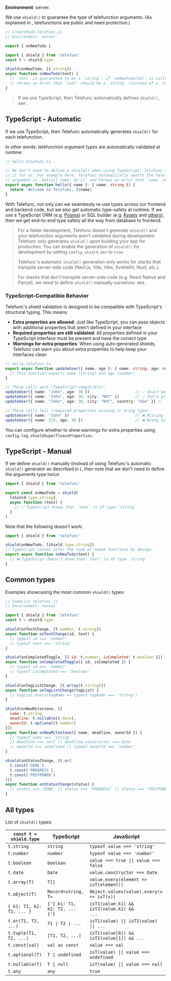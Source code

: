 
**Environment**: server.

We use `shield()` to guarantee the type of telefunction arguments. (As explained in <Link href="/RPC" />,
telefunctions are public and need protection.)

```js
// CreateTodo.telefunc.js
// Environment: server

export { onNewTodo }

import { shield } from 'telefunc'
const t = shield.type

shield(onNewTodo, [t.string])
async function onNewTodo(text) {
  // `text` is guaranteed to be a `string`: if `onNewTodo(42)` is called then Telefunc
  // throws an error that `text` should be a `string` (instead of a `number`)
}
```

> If we use TypeScript, then Telefunc automatically defines `shield()`, see <Link href="#typescript-automatic" />.


## TypeScript - Automatic

If we use TypeScript, then Telefunc automatically generates `shield()` for each telefunction.

In other words: telefunction argument types are automatically validated at runtime:

```ts ts-only
// hello.telefunc.ts

// We don't need to define a shield() when using TypeScript: Telefunc automatically generates
// it for us. For example here, Telefunc automatically aborts the telefunction call if the
// argument is `hello({ name: 42 })` and throws an error that `name` should be a `number`.
export async function hello({ name }: { name: string }) {
  return `Welcome to Telefunc, ${name}.`
}
```

With Telefunc, not only can we seamlessly re-use types across our frontend and backend code, but we also get automatic type-safety at runtime. If we use a TypeScript ORM (e.g. [Prisma](https://www.prisma.io/)) or SQL builder (e.g. [Kysely](https://github.com/koskimas/kysely) and [others](https://github.com/stars/brillout/lists/sql)), then we get end-to-end type safety all the way from database to frontend.

> For a faster development, Telefunc doesn't generate `shield()` and your telefunction arguments aren't validated during development.
> Telefunc only generates `shield()` upon building your app for production.
> You can enable the generation of `shield()` for development by setting <Link href="/shield-config">`config.shield.dev`</Link> to `true`.

> Telefunc's automatic `shield()` generation only works for stacks that transpile server-side code (Next.js, Vite, Vike, SvelteKit, Nuxt, etc.).
>
> For stacks that don't transpile server-side code (e.g. React Native and Parcel), we need to define `shield()` manually ourselves: see <Link href="#typescript-manual" />.

### TypeScript-Compatible Behavior

Telefunc's shield validation is designed to be compatible with TypeScript's structural typing. This means:

- **Extra properties are allowed**: Just like TypeScript, you can pass objects with additional properties that aren't defined in your interface
- **Required properties are still validated**: All properties defined in your TypeScript interface must be present and have the correct type
- **Warnings for extra properties**: When using auto-generated shields, Telefunc can warn you about extra properties to help keep your interfaces clean

```ts ts-only
// hello.telefunc.ts
export async function updateUser({ name, age }: { name: string; age: number }) {
  // This function expects name (string) and age (number)
}

// These calls work (TypeScript-compatible):
updateUser({ name: "John", age: 30 })                    // ✅ Exact match
updateUser({ name: "John", age: 30, city: "NYC" })       // ✅ Extra property allowed
updateUser({ name: "John", age: 30, city: "NYC", country: "USA" }) // ✅ Multiple extra properties

// These calls fail (required properties missing or wrong type):
updateUser({ name: "John" })                             // ❌ Missing age
updateUser({ name: 123, age: 30 })                       // ❌ Wrong type for name
```

You can configure whether to show warnings for extra properties using <Link href="/log">`config.log.shieldSuperfluousProperties`</Link>.


## TypeScript - Manual

If we define `shield()` manually (instead of using Telefunc's automatic `shield()` generator as described in <Link href="#typescript-automatic" />), then note that we don't need to define the arguments type twice:

```ts ts-only
import { shield } from 'telefunc'

export const onNewTodo = shield(
  [shield.type.string],
  async function (text) {
    // ✅ TypeScript knows that `text` is of type `string`
  }
)
```

Note that the following doesn't work:

```ts ts-only
import { shield } from 'telefunc'

shield(onNewTodo, [shield.type.string])
// TypeScript cannot infer the type of named functions by design.
export async function onNewTodo(text) {
  // ❌ TypeScript doesn't know that `text` is of type `string`
}
```


## Common types

Examples showcasing the most common `shield()` types:

```js
// TodoList.telefunc.js
// Environment: server

import { shield } from 'telefunc'
const t = shield.type

shield(onTextChange, [t.number, t.string])
async function onTextChange(id, text) {
  // typeof id === 'number'
  // typeof text === 'string'
}

shield(onCompletedToggle, [{ id: t.number, isCompleted: t.boolean }])
async function onCompletedToggle({ id, isCompleted }) {
  // typeof id === 'number'
  // typeof isCompleted === 'boolean'
}

shield(onTagListChange, [t.array(t.string)])
async function onTagListChange(tagList) {
  // tagList.every(tagName => typeof tagName === 'string')
}

shield(onNewMilestone, [{
  name: t.string,
  deadline: t.nullable(t.date),
  ownerId: t.optional(t.number)
}])
async function onNewMilestone({ name, deadline, ownerId }) {
  // typeof name === 'string'
  // deadline === null || deadline.constructor === Date
  // ownerId === undefined || typeof ownerId === 'number'
}

shield(onStatusChange, [t.or(
  t.const('DONE'),
  t.const('PROGRESS'),
  t.const('POSTPONED')
)])
async function onStatusChange(status) {
  // status === 'DONE' || status === 'PROGRESS' || status === 'POSTPONED'
}
```


## All types

List of `shield()` types:

`const t = shield.type` | TypeScript | JavaScript
-|-|-
`t.string` | `string` | `typeof value === 'string'`
`t.number` | `number` | `typeof value === 'number'`
`t.boolean` | `boolean` | <code>value === true &#x7c;&#x7c; value === false</code>
`t.date` | `Date` | `value.constructor === Date`
`t.array(T)` | `T[]` | `value.every(element => isT(element))`
`t.object(T)` | `Record<string, T>` | `Object.values(value).every(v => isT(v))`
`{ k1: T1, k2: T2, ... }` | <code>{'{ k1: T1, k2: T2, ... }'}</code> | <code>isT1(value.k1) && isT2(value.k2) && ...</code>
`t.or(T1, T2, ...)` | <code>T1 &#x7c; T2 &#x7c; ...</code> | <code>isT1(value) &#x7c;&#x7c; isT2(value) &#x7c;&#x7c; ...</code>
`t.tuple(T1, T2, ...)` | `[T1, T2, ...]` | `isT1(value[0]) && isT2(value[1]) && ...`
`t.const(val)` | `val as const` | `value === val`
`t.optional(T)` | <code>T &#x7c; undefined</code> | <code>isT(value) &#x7c;&#x7c; value === undefined</code>
`t.nullable(T)` | <code>T &#x7c; null</code> | <code>isT(value) &#x7c;&#x7c; value === null</code>
`t.any` | `any` | `true`
